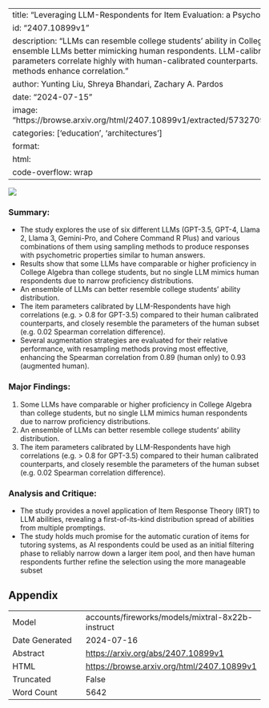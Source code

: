 
---
title: "Leveraging LLM-Respondents for Item Evaluation: a Psychometric Analysis"
id: "2407.10899v1"
description: "LLMs can resemble college students' ability in College Algebra, with ensemble LLMs better mimicking human respondents. LLM-calibrated item parameters correlate highly with human-calibrated counterparts. Resampling methods enhance correlation."
author: Yunting Liu, Shreya Bhandari, Zachary A. Pardos
date: "2024-07-15"
image: "https://browse.arxiv.org/html/2407.10899v1/extracted/5732709/wrightmap.png"
categories: ['education', 'architectures']
format:
  html:
    code-overflow: wrap
---

![](https://browse.arxiv.org/html/2407.10899v1/extracted/5732709/wrightmap.png)

### Summary:

- The study explores the use of six different LLMs (GPT-3.5, GPT-4, Llama 2, Llama 3, Gemini-Pro, and Cohere Command R Plus) and various combinations of them using sampling methods to produce responses with psychometric properties similar to human answers.
- Results show that some LLMs have comparable or higher proficiency in College Algebra than college students, but no single LLM mimics human respondents due to narrow proficiency distributions.
- An ensemble of LLMs can better resemble college students’ ability distribution.
- The item parameters calibrated by LLM-Respondents have high correlations (e.g. > 0.8 for GPT-3.5) compared to their human calibrated counterparts, and closely resemble the parameters of the human subset (e.g. 0.02 Spearman correlation difference).
- Several augmentation strategies are evaluated for their relative performance, with resampling methods proving most effective, enhancing the Spearman correlation from 0.89 (human only) to 0.93 (augmented human).

### Major Findings:

1. Some LLMs have comparable or higher proficiency in College Algebra than college students, but no single LLM mimics human respondents due to narrow proficiency distributions.
2. An ensemble of LLMs can better resemble college students’ ability distribution.
3. The item parameters calibrated by LLM-Respondents have high correlations (e.g. > 0.8 for GPT-3.5) compared to their human calibrated counterparts, and closely resemble the parameters of the human subset (e.g. 0.02 Spearman correlation difference).

### Analysis and Critique:

- The study provides a novel application of Item Response Theory (IRT) to LLM abilities, revealing a first-of-its-kind distribution spread of abilities from multiple promptings.
- The study holds much promise for the automatic curation of items for tutoring systems, as AI respondents could be used as an initial filtering phase to reliably narrow down a larger item pool, and then have human respondents further refine the selection using the more manageable subset

## Appendix

|          |          |
|----------|----------|
| Model     | accounts/fireworks/models/mixtral-8x22b-instruct       |
| Date Generated     | 2024-07-16       |
| Abstract | [https://arxiv.org/abs/2407.10899v1](https://arxiv.org/abs/2407.10899v1)        |
| HTML     | [https://browse.arxiv.org/html/2407.10899v1](https://browse.arxiv.org/html/2407.10899v1)       |
| Truncated       | False       |
| Word Count       | 5642       |